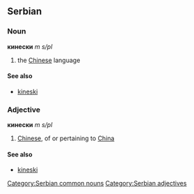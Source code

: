 ==Serbian==
===Noun===
'''кинески''' ''m s/pl''
#the [[Chinese]] language
====See also====
*[[kineski]]
===Adjective===
'''кинески''' ''m s/pl''
#[[Chinese]], of or pertaining to [[China]]
====See also====
*[[kineski]]
[[Category:Serbian common nouns]]
[[Category:Serbian adjectives]]